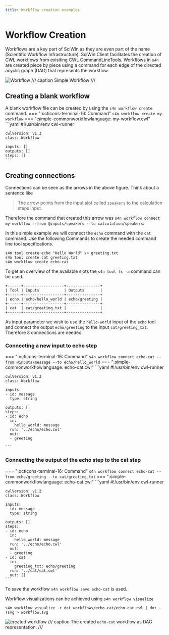 ```yaml
--- 
title: Workflow creation examples
---
```


# Workflow Creation
Workflows are a key part of SciWIn as they are even part of the name (Scientific Workflow Infrastructure). SciWin Client facilitates the creation of CWL workflows from exisiting CWL CommandLineTools. Workflows in `s4n` are created piece by piece using a command for each edge of the directed acyclic graph (DAG) that represents the workflow.

![Workflow](../../../assets/simple_workflow.svg)
/// caption
Simple Workflow 
///

## Creating a blank workflow
A blank workflow file can be created by using the `s4n workflow create` command.
=== ":octicons-terminal-16: Command"
    ```
    s4n workflow create my-workflow
    ```
=== ":simple-commonworkflowlanguage: my-workflow.cwl"
    ```yaml
    #!/usr/bin/env cwl-runner
    
    cwlVersion: v1.2
    class: Workflow
    
    inputs: []
    outputs: []
    steps: []
    ```

## Creating connections
Connections can be seen as the arrows in the above figure. Think about a sentence like 
> The arrow points from the input slot called `speakers` to the calculation steps input.

Therefore the command that created this arrow was `s4n workflow connect my-workflow --from @inputs/speakers --to calculation/speakers`.

In this simple example we will connect the `echo` command with the `cat` command. Use the following Commands to create the needed command line tool specifications.
```
s4n tool create echo "Hello World" \> greeting.txt
s4n tool create cat greeting.txt 
s4n workflow create echo-cat
```

To get an overview of the available slots the `s4n tool ls -a` command can be used.
```
+------+------------------+---------------+
| Tool | Inputs           | Outputs       |
+------+------------------+---------------+
| echo | echo/hello_world | echo/greeting |
+------+------------------+---------------+
| cat  | cat/greeting_txt |               |
+------+------------------+---------------+
```

As input parameter we wish to use the `hello-world` input of the `echo` tool and connect the output `echo/greeting` to the input `cat/greeting_txt`. Therefore 3 connections are needed.

### Connecting a new input to echo step
=== ":octicons-terminal-16: Command"
    ```
    s4n workflow connect echo-cat --from @inputs/message --to echo/hello_world
    ```
=== ":simple-commonworkflowlanguage: echo-cat.cwl"
    ```yaml
    #!/usr/bin/env cwl-runner

    cwlVersion: v1.2
    class: Workflow

    inputs:
    - id: message
      type: string

    outputs: []
    steps:
    - id: echo
      in:
        hello_world: message
      run: '../echo/echo.cwl'
      out:
      - greeting

    ```

### Connecting the output of the echo step to the cat step
=== ":octicons-terminal-16: Command"
    ```
    s4n workflow connect echo-cat --from echo/greeting --to cat/greeting_txt
    ```
=== ":simple-commonworkflowlanguage: echo-cat.cwl"
    ```yaml
    #!/usr/bin/env cwl-runner

    cwlVersion: v1.2
    class: Workflow

    inputs:
    - id: message
      type: string

    outputs: []
    steps:
    - id: echo
      in:
        hello_world: message
      run: '../echo/echo.cwl'
      out:
      - greeting
    - id: cat
      in:
        greeting_txt: echo/greeting
      run: '../cat/cat.cwl'
      out: []
    ```

To save the workflow `s4n workflow save echo-cat` is used.

Workflow visualizations can be achieved using `s4n workflow visualize`
```
s4n workflow visualize -r dot workflows/echo-cat/echo-cat.cwl | dot -Tsvg > workflow.svg
```

![created workflow](../../../assets/workflow_01.svg)
/// caption
The created `echo-cat` workflow as DAG representation.
///